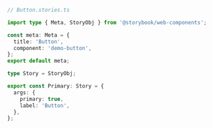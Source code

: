 ```ts
// Button.stories.ts

import type { Meta, StoryObj } from '@storybook/web-components';

const meta: Meta = {
  title: 'Button',
  component: 'demo-button',
};
export default meta;

type Story = StoryObj;

export const Primary: Story = {
  args: {
    primary: true,
    label: 'Button',
  },
};
```
